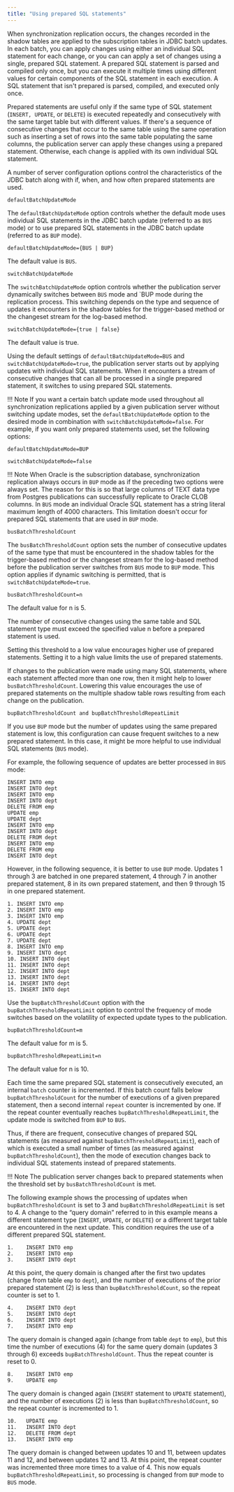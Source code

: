 ```yaml
---
title: "Using prepared SQL statements"
---
```


When synchronization replication occurs, the changes recorded in the shadow tables are applied to the subscription tables in JDBC batch updates. In each batch, you can apply changes using either an individual SQL statement for each change, or you can can apply a set of changes using a single, prepared SQL statement. A prepared SQL statement is parsed and compiled only once, but you can execute it multiple times using different values for certain components of the SQL statement in each execution. A SQL statement that isn't prepared is parsed, compiled, and executed only once.

Prepared statements are useful only if the same type of SQL statement (`INSERT, UPDATE`, or `DELETE`) is executed repeatedly and consecutively with the same target table but with different values. If there's a sequence of consecutive changes that occur to the same table using the same operation such as inserting a set of rows into the same table populating the same columns, the publication server can apply these changes using a prepared statement. Otherwise, each change is applied with its own individual SQL statement.

A number of server configuration options control the characteristics of the JDBC batch along with if, when, and how often prepared statements are used. 

`defaultBatchUpdateMode`

The `defaultBatchUpdateMode` option controls whether the default mode uses individual SQL statements in the JDBC batch update (referred to as `BUS` mode) or to use prepared SQL statements in the JDBC batch update (referred to as `BUP` mode).

`defaultBatchUpdateMode={BUS | BUP}`

The default value is `BUS`.

`switchBatchUpdateMode`

The `switchBatchUpdateMode` option controls whether the publication server dynamically switches between `BUS` mode and `BUP  mode during the replication process. This switching depends on the type and sequence of updates it encounters in the shadow tables for the trigger-based method or the changeset stream for the log-based method.

`switchBatchUpdateMode={true | false}`

The default value is true.

Using the default settings of `defaultBatchUpdateMode=BUS` and `switchBatchUpdateMode=true`, the publication server starts out by applying updates with individual SQL statements. When it encounters a stream of consecutive changes that can all be processed in a single prepared statement, it switches to using prepared SQL statements.

!!! Note
    If you want a certain batch update mode used throughout all synchronization replications applied by a given publication server without switching update modes, set the `defaultBatchUpdateMode` option to the desired mode in combination with `switchBatchUpdateMode=false`. For example, if you want only prepared statements used, set the following options:

`defaultBatchUpdateMode=BUP`

`switchBatchUpdateMode=false`

!!! Note
    When Oracle is the subscription database, synchronization replication always occurs in `BUP` mode as if the preceding two options were always set. The reason for this is so that large columns of TEXT data type from Postgres publications can successfully replicate to Oracle CLOB columns. In `BUS` mode an individual Oracle SQL statement has a string literal maximum length of 4000 characters. This limitation doesn't occur for prepared SQL statements that are used in `BUP` mode.

`busBatchThresholdCount`

The `busBatchThresholdCount` option sets the number of consecutive updates of the same type that must be encountered in the shadow tables for the trigger-based method or the changeset stream for the log-based method before the publication server switches from `BUS` mode to `BUP` mode. This option applies if dynamic switching is permitted, that is `switchBatchUpdateMode=true`.

`busBatchThresholdCount=n`

The default value for n is 5.

The number of consecutive changes using the same table and SQL statement type must exceed the specified value n before a prepared statement is used.

Setting this threshold to a low value encourages higher use of prepared statements. Setting it to a high value limits the use of prepared statements.

If changes to the publication were made using many SQL statements, where each statement affected more than one row, then it might help to lower `busBatchThresholdCount`. Lowering this value encourages the use of prepared statements on the multiple shadow table rows resulting from each change on the publication.

`bupBatchThresholdCount and bupBatchThresholdRepeatLimit`

If you use `BUP` mode but the number of updates using the same prepared statement is low, this configuration can cause frequent switches to a new prepared statement. In this case, it might be more helpful to use individual SQL statements (`BUS` mode).

For example, the following sequence of updates are better processed in `BUS` mode:

```shell
INSERT INTO emp
INSERT INTO dept
INSERT INTO emp
INSERT INTO dept
DELETE FROM emp
UPDATE emp
UPDATE dept
INSERT INTO emp
INSERT INTO dept
DELETE FROM dept
INSERT INTO emp
DELETE FROM emp
INSERT INTO dept
```

However, in the following sequence, it is better to use `BUP` mode. Updates 1 through 3 are batched in one prepared statement, 4 through 7 in another prepared statement, 8 in its own prepared statement, and then 9 through 15 in one prepared statement.

```shell
1. INSERT INTO emp
2. INSERT INTO emp
3. INSERT INTO emp
4. UPDATE dept
5. UPDATE dept
6. UPDATE dept
7. UPDATE dept
8. INSERT INTO emp
9. INSERT INTO dept
10. INSERT INTO dept
11. INSERT INTO dept
12. INSERT INTO dept
13. INSERT INTO dept
14. INSERT INTO dept
15. INSERT INTO dept
```

Use the `bupBatchThresholdCount` option with the `bupBatchThresholdRepeatLimit` option to control the frequency of mode switches based on the volatility of expected update types to the publication.

`bupBatchThresholdCount=m`

The default value for m is 5.

`bupBatchThresholdRepeatLimit=n`

The default value for n is 10.

Each time the same prepared SQL statement is consecutively executed, an internal `batch` counter is incremented. If this batch count falls below `bupBatchThresholdCount` for the number of executions of a given prepared statement, then a second internal `repeat` counter is incremented by one. If the repeat counter eventually reaches `bupBatchThresholdRepeatLimit`, the update mode is switched from `BUP` to `BUS`.

Thus, if there are frequent, consecutive changes of prepared SQL statements (as measured against `bupBatchThresholdRepeatLimit`), each of which is executed a small number of times (as measured against `bupBatchThresholdCount`), then the mode of execution changes back to individual SQL statements instead of prepared statements.

!!! Note
    The publication server changes back to prepared statements when the threshold set by `busBatchThresholdCount` is met.

The following example shows the processing of updates when `bupBatchThresholdCount` is set to 3 and `bupBatchThresholdRepeatLimit` is set to 4. A change to the “query domain” referred to in this example means a different statement type (`INSERT`, `UPDATE`, or `DELETE`) or a different target table are encountered in the next update. This condition requires the use of a different prepared SQL statement.

```
1.    INSERT INTO emp
2.    INSERT INTO emp
3.    INSERT INTO dept
```

At this point, the query domain is changed after the first two updates (change from table `emp` to `dept`), and the number of executions of the prior prepared statement (2) is less than `bupBatchThresholdCount`, so the repeat counter is set to 1.

```
4.    INSERT INTO dept
5.    INSERT INTO dept
6.    INSERT INTO dept
7.    INSERT INTO emp
```

The query domain is changed again (change from table `dept` to `emp`), but this time the number of executions (4) for the same query domain (updates 3 through 6) exceeds `bupBatchThresholdCount`. Thus the repeat counter is reset to 0.

```shell
8.    INSERT INTO emp
9.    UPDATE emp
```

The query domain is changed again (`INSERT` statement to `UPDATE` statement), and the number of executions (2) is less than `bupBatchThresholdCount`, so the repeat counter is incremented to 1.

```shell
10.   UPDATE emp
11.   INSERT INTO dept
12.   DELETE FROM dept
13.   INSERT INTO emp
```

The query domain is changed between updates 10 and 11, between updates 11 and 12, and between updates 12 and 13. At this point, the repeat counter was incremented three more times to a value of 4. This now equals `bupBatchThresholdRepeatLimit`, so processing is changed from `BUP` mode to `BUS` mode.
